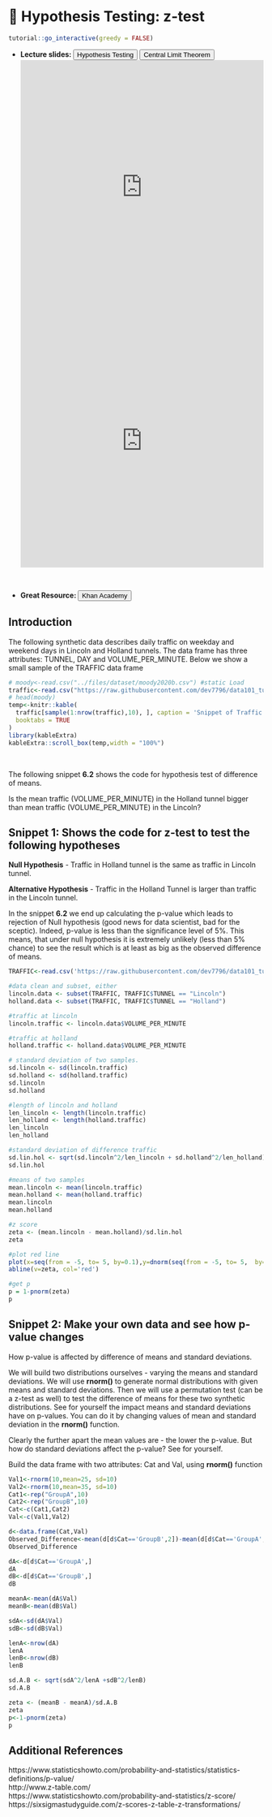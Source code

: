 # 🔖 Hypothesis Testing: z-test {#ztest}

<script src="files/js/dcl.js"></script>
<link rel="stylesheet" href="https://maxcdn.bootstrapcdn.com/bootstrap/3.4.1/css/bootstrap.min.css">
<script src="https://maxcdn.bootstrapcdn.com/bootstrap/3.4.1/js/bootstrap.min.js"></script>
<script src="//ajax.googleapis.com/ajax/libs/jquery/1.8.3/jquery.min.js"> </script>

```r
tutorial::go_interactive(greedy = FALSE)

```

- **Lecture slides: **     <button class="btn btn-primary" data-toggle="collapse" data-target="#HPT12">Hypothesis Testing</button> <button class="btn btn-primary" data-toggle="collapse" data-target="#CLT12">Central Limit Theorem</button>
<div id="HPT12" class="collapse">
<embed src="https://docs.google.com/presentation/d/17zX82imn7S3_r9Uls3pqInIwdPx1NIQW-O22ynSa9Sg/edit?usp=sharing" width="100%" height="500px"></embed>
</div>
<div id="CLT12" class="collapse">
<embed src="https://docs.google.com/presentation/d/15VRfffVukRxQ8V9Oh_KRG8T7dIuPjlXaYySdcqvXryQ/edit?usp=sharing" width="100%" height="500px"></embed>
</div>

<br>

- **Great Resource: **     <a href = "https://www.khanacademy.org/math/statistics-probability/significance-tests-confidence-intervals-two-samples/comparing-two-means/v/hypothesis-test-for-difference-of-means" target="_blank"> <button class="btn btn-primary" data-toggle="collapse" data-target="#KH12">Khan Academy</button> </a>

## Introduction

The following synthetic data describes daily traffic on weekday and weekend days in Lincoln and Holland tunnels. The data frame has three attributes: TUNNEL, DAY and VOLUME_PER_MINUTE.  Below we show a small sample of the TRAFFIC data frame

```r
# moody<-read.csv("../files/dataset/moody2020b.csv") #static Load
traffic<-read.csv("https://raw.githubusercontent.com/dev7796/data101_tutorial/main/files/dataset/Traffic2022.csv") #web load
# head(moody)
temp<-knitr::kable(
  traffic[sample(1:nrow(traffic),10), ], caption = 'Snippet of Traffic Dataset',
  booktabs = TRUE
)
library(kableExtra)
kableExtra::scroll_box(temp,width = "100%")
```
<br>

The following snippet **6.2** shows the code for hypothesis test of difference of means.

Is the mean traffic (VOLUME_PER_MINUTE)  in the Holland tunnel bigger than  mean  traffic (VOLUME_PER_MINUTE)  in the Lincoln? 

## Snippet 1: Shows the code for z-test to test the following hypotheses{#pnorm}

**Null Hypothesis** - Traffic in Holland tunnel is the same as traffic in Lincoln tunnel.

**Alternative Hypothesis** - Traffic in the Holland Tunnel is larger than traffic in the Lincoln  tunnel.

In the snippet **6.2**  we end up calculating the p-value which leads to rejection of Null hypothesis (good news for data scientist, bad for the sceptic).  Indeed, p-value is less than the significance level  of 5%.
This means, that under null hypothesis it is extremely unlikely (less than 5% chance) to see the result which is at least as big as the  observed difference of means.

```r

TRAFFIC<-read.csv('https://raw.githubusercontent.com/dev7796/data101_tutorial/main/files/dataset/Traffic2022.csv')

#data clean and subset, either
lincoln.data <- subset(TRAFFIC, TRAFFIC$TUNNEL == "Lincoln")
holland.data <- subset(TRAFFIC, TRAFFIC$TUNNEL == "Holland")

#traffic at lincoln
lincoln.traffic <- lincoln.data$VOLUME_PER_MINUTE

#traffic at holland
holland.traffic <- holland.data$VOLUME_PER_MINUTE

# standard deviation of two samples.
sd.lincoln <- sd(lincoln.traffic)
sd.holland <- sd(holland.traffic)
sd.lincoln
sd.holland

#length of lincoln and holland
len_lincoln <- length(lincoln.traffic)
len_holland <- length(holland.traffic)
len_lincoln
len_holland

#standard deviation of difference traffic
sd.lin.hol <- sqrt(sd.lincoln^2/len_lincoln + sd.holland^2/len_holland)
sd.lin.hol

#means of two samples
mean.lincoln <- mean(lincoln.traffic)
mean.holland <- mean(holland.traffic)
mean.lincoln
mean.holland

#z score
zeta <- (mean.lincoln - mean.holland)/sd.lin.hol
zeta

#plot red line
plot(x=seq(from = -5, to= 5, by=0.1),y=dnorm(seq(from = -5, to= 5,  by=0.1),mean=0),type='l',xlab = 'mean difference',  ylab='possibility')
abline(v=zeta, col='red')

#get p
p = 1-pnorm(zeta)
p
```

## Snippet 2: Make your own data and see how p-value changes

How p-value is affected by difference of means and standard deviations.

We will build two distributions ourselves - varying the means and standard deviations. We will use **rnorm()** to generate normal distributions with given means and standard deviations. Then we will use a permutation test (can be a z-test as well) to test the difference of means for these two synthetic distributions. See for yourself the impact means and standard deviations have on p-values. You can do it by changing values of mean and standard deviation in the **rnorm()** function.

Clearly the further apart the mean values are - the lower the p-value. But how do standard deviations affect the p-value?  See for yourself.

Build the data frame with two attributes: Cat and Val, using **rnorm()** function

```r
Val1<-rnorm(10,mean=25, sd=10)
Val2<-rnorm(10,mean=35, sd=10)
Cat1<-rep("GroupA",10)  
Cat2<-rep("GroupB",10)  
Cat<-c(Cat1,Cat2) 
Val<-c(Val1,Val2)

d<-data.frame(Cat,Val)
Observed_Difference<-mean(d[d$Cat=='GroupB',2])-mean(d[d$Cat=='GroupA',2])
Observed_Difference

dA<-d[d$Cat=='GroupA',]
dA
dB<-d[d$Cat=='GroupB',]
dB

meanA<-mean(dA$Val)
meanB<-mean(dB$Val)

sdA<-sd(dA$Val)
sdB<-sd(dB$Val)

lenA<-nrow(dA)
lenA
lenB<-nrow(dB)
lenB

sd.A.B <- sqrt(sdA^2/lenA +sdB^2/lenB)
sd.A.B

zeta <- (meanB - meanA)/sd.A.B
zeta
p<-1-pnorm(zeta)
p
```

## Additional References

https://www.statisticshowto.com/probability-and-statistics/statistics-definitions/p-value/ <br>
http://www.z-table.com/ <br>
https://www.statisticshowto.com/probability-and-statistics/z-score/ <br>
https://sixsigmastudyguide.com/z-scores-z-table-z-transformations/